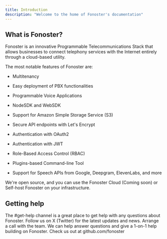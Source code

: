 ```yaml
---
title: Introduction
description: "Welcome to the home of Fonoster's documentation"
---
```


## What is Fonoster?

Fonoster is an innovative Programmable Telecommunications Stack that allows businesses to connect telephony services with the Internet entirely through a cloud-based utility.

The most notable features of Fonoster are:

* Multitenancy

* Easy deployment of PBX functionalities

* Programmable Voice Applications

* NodeSDK and WebSDK

* Support for Amazon Simple Storage Service (S3)

* Secure API endpoints with Let's Encrypt

* Authentication with OAuth2

* Authentication with JWT

* Role-Based Access Control (RBAC)

* Plugins-based Command-line Tool

* Support for Speech APIs from Google, Deepgram, ElevenLabs, and more

We're open source, and you can use the Fonoster Cloud (Coming soon) or Self-host Fonoster on your infrastructure.

## Getting help

<CardGroup cols={2}>
  <Card title="Join our Discord server" icon="discord" href="https://discord.com/invite/4QWgSz4hTC">
    The #get-help channel is a great place to get help with any questions about Fonoster.
  </Card>

  <Card title="Follow us on X (Twitter)" icon="x" href="https://twitter.com/fonoster">
    Follow us on X (Twitter) for the latest updates and news.
  </Card>

  <Card title="Schedule a call" icon="phone" href="https://mintlify.com/docs/content/components/accordions">
    Arrange a call with the team. We can help answer questions and give a 1-on-1 help building on Fonoster.
  </Card>

  <Card title="Give us a start on GitHub" icon="stars" href="https://github.com/fonoster/fonoster">
    Check us out at github.com/fonoster
  </Card>
</CardGroup>